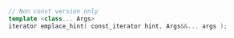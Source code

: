 ```cpp
// Non const version only
template <class... Args>
iterator emplace_hint( const_iterator hint, Args&&... args );
```